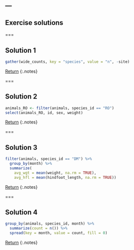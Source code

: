 ---
---

## Exercise solutions

===

## Solution 1

```r
gather(wide_counts, key = "species", value = "n", -site)
```

[Return](#exercise-1)
{:.notes}

===

## Solution 2

```r
animals_RO <- filter(animals, species_id == "RO")
select(animals_RO, id, sex, weight)
```

[Return](#exercise-2)
{:.notes}

===

## Solution 3

```r
filter(animals, species_id == "DM") %>%
  group_by(month) %>%
  summarize(
    avg_wgt = mean(weight, na.rm = TRUE),
    avg_hfl = mean(hindfoot_length, na.rm = TRUE))
```

[Return](#exercise-3)
{:.notes}

===

## Solution 4

```r
group_by(animals, species_id, month) %>%
  summarize(count = n()) %>%
  spread(key = month, value = count, fill = 0)
```

[Return](#exercise-3)
{:.notes}
